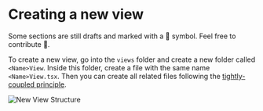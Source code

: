 
# Creating a new view

<Callout type="warning" emoji="⚠️">
  Some sections are still drafts and marked with a 📝 symbol. Feel free to
  contribute 🎉.
</Callout>

To create a new view, go into the `views` folder and create a new folder called `<Name>View`. Inside this folder, create a file with the same name `<Name>View.tsx`.
Then you can create all related files following the [tightly-coupled principle](http://localhost:3000/devguide/new-component#location).

![New View Structure](/images/new-view-structure.png)
